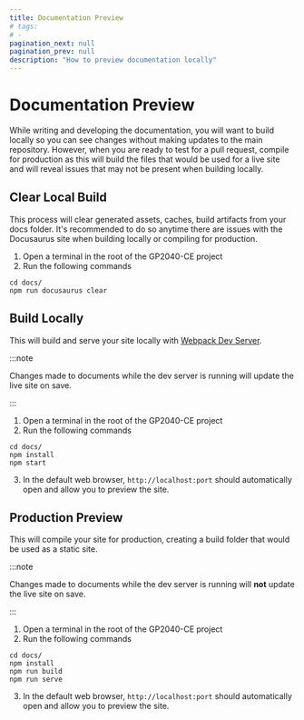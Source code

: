 ```yaml
---
title: Documentation Preview
# tags:
# -
pagination_next: null
pagination_prev: null
description: "How to preview documentation locally"
---
```


# Documentation Preview

While writing and developing the documentation, you will want to build locally so you can see changes without making updates to the main repository. However, when you are ready to test for a pull request, compile for production as this will build the files that would be used for a live site and will reveal issues that may not be present when building locally.

## Clear Local Build

This process will clear generated assets, caches, build artifacts from your docs folder. It's recommended to do so anytime there are issues with the Docusaurus site when building locally or compiling for production.

1. Open a terminal in the root of the GP2040-CE project
2. Run the following commands

```shell
cd docs/
npm run docusaurus clear
```

## Build Locally

This will build and serve your site locally with [Webpack Dev Server](https://webpack.js.org/configuration/dev-server/).

:::note

Changes made to documents while the dev server is running will update the live site on save.

:::

1. Open a terminal in the root of the GP2040-CE project
2. Run the following commands

```shell
cd docs/
npm install
npm start
```

3. In the default web browser, `http://localhost:port` should automatically open and allow you to preview the site.

## Production Preview

This will compile your site for production, creating a build folder that would be used as a static site.

:::note

Changes made to documents while the dev server is running will **not** update the live site on save.

:::

1. Open a terminal in the root of the GP2040-CE project
2. Run the following commands

```shell
cd docs/
npm install
npm run build
npm run serve
```

3. In the default web browser, `http://localhost:port` should automatically open and allow you to preview the site.
